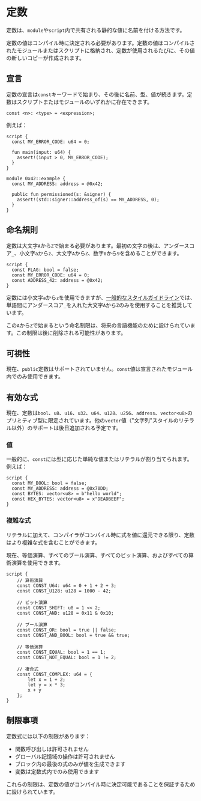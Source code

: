# 定数

定数は、`module`や`script`内で共有される静的な値に名前を付ける方法です。

定数の値はコンパイル時に決定される必要があります。定数の値はコンパイルされたモジュールまたはスクリプトに格納され、定数が使用されるたびに、その値の新しいコピーが作成されます。

## 宣言

定数の宣言は`const`キーワードで始まり、その後に名前、型、値が続きます。定数はスクリプトまたはモジュールのいずれかに存在できます。

```text
const <n>: <type> = <expression>;
```

例えば：

```move
script {
  const MY_ERROR_CODE: u64 = 0;

  fun main(input: u64) {
    assert!(input > 0, MY_ERROR_CODE);
  }
}

module 0x42::example {
  const MY_ADDRESS: address = @0x42;

  public fun permissioned(s: &signer) {
    assert!(std::signer::address_of(s) == MY_ADDRESS, 0);
  }
}
```

## 命名規則

定数は大文字`A`から`Z`で始まる必要があります。最初の文字の後は、アンダースコア`_`、小文字`a`から`z`、大文字`A`から`Z`、数字`0`から`9`を含めることができます。

```move
script {
  const FLAG: bool = false;
  const MY_ERROR_CODE: u64 = 0;
  const ADDRESS_42: address = @0x42;
}
```

定数には小文字`a`から`z`を使用できますが、[一般的なスタイルガイドライン](coding-conventions.mdx)では、単語間にアンダースコア`_`を入れた大文字`A`から`Z`のみを使用することを推奨しています。

この`A`から`Z`で始まるという命名制限は、将来の言語機能のために設けられています。この制限は後に削除される可能性があります。

## 可視性

現在、`public`定数はサポートされていません。`const`値は宣言されたモジュール内でのみ使用できます。

## 有効な式

現在、定数は`bool`、`u8`、`u16`、`u32`、`u64`、`u128`、`u256`、`address`、`vector<u8>`のプリミティブ型に限定されています。他の`vector`値（"文字列"スタイルのリテラル以外）のサポートは後日追加される予定です。

### 値

一般的に、`const`には型に応じた単純な値またはリテラルが割り当てられます。例えば：

```move
script {
  const MY_BOOL: bool = false;
  const MY_ADDRESS: address = @0x70DD;
  const BYTES: vector<u8> = b"hello world";
  const HEX_BYTES: vector<u8> = x"DEADBEEF";
}
```

### 複雑な式

リテラルに加えて、コンパイラがコンパイル時に式を値に還元できる限り、定数はより複雑な式を含むことができます。

現在、等価演算、すべてのブール演算、すべてのビット演算、およびすべての算術演算を使用できます。

```move
script {
    // 算術演算
    const CONST_U64: u64 = 0 + 1 + 2 + 3;
    const CONST_U128: u128 = 1000 - 42;
    
    // ビット演算
    const CONST_SHIFT: u8 = 1 << 2;
    const CONST_AND: u128 = 0x11 & 0x10;
    
    // ブール演算
    const CONST_OR: bool = true || false;
    const CONST_AND_BOOL: bool = true && true;
    
    // 等価演算
    const CONST_EQUAL: bool = 1 == 1;
    const CONST_NOT_EQUAL: bool = 1 != 2;
    
    // 複合式
    const CONST_COMPLEX: u64 = {
        let x = 1 + 2;
        let y = x * 3;
        x + y
    };
}
```

## 制限事項

定数式には以下の制限があります：

- 関数呼び出しは許可されません
- グローバル記憶域の操作は許可されません
- ブロック内の最後の式のみが値を生成できます
- 変数は定数式内でのみ使用できます

これらの制限は、定数の値がコンパイル時に決定可能であることを保証するために設けられています。

